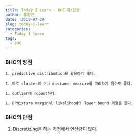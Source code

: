 ```yaml
---
title: Today I Learn - BHC 장/단점
author: 류성균
date: '2019-07-29'
slug: today-i-learn
categories:
  - Today I learn
tags:
  - BHC
---
```


### BHC의 장점
	
	1. predictive distribution을 활용하기 좋다.
	
	1. 따로 cluster의 수나 distance measure를 고려하지 않아도 좋다.
	
	1. outlier에 robust하다. 
	
	1. DPMixture marginal likelihood의 lower bound 역할을 한다.          

### BHC의 단점
  1. Discretizing을 하는 과정에서 연산량이 많다.  
